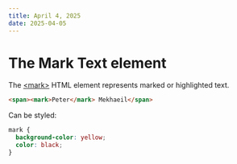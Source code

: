 ```yaml
---
title: April 4, 2025
date: 2025-04-05
---
```


# The Mark Text element

The [\<mark\>](https://developer.mozilla.org/en-US/docs/Web/HTML/Element/mark) HTML element represents marked or highlighted text.

```html
<span><mark>Peter</mark> Mekhaeil</span>
```

Can be styled:

```css
mark {
  background-color: yellow;
  color: black;
}
```

